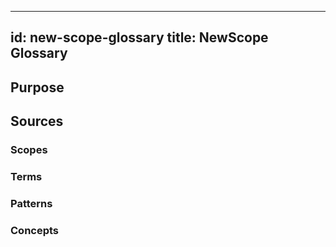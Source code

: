 
---
id: new-scope-glossary
title: NewScope Glossary
---
<!--A {{glossary}} is a list of {{terms|term}} with (short) explanations, usually aimed to help people understand texts around a certain (set of) topic(s) in some context(s).-->

## Purpose
<!--State the purpose(s) that this glossary aims to fulfill, in such a way that readers can easily determine whether or not it is useful for them to use it.-->

## Sources
<!--Here, the sources should be identified from which the glossary entries (and their descriptions) are to be collected-->

### Scopes
<!--Specify the {{scope-files|scope-file}} that are to serve as a source for this glossary-->

### Terms
<!--Specify the {{term-files|term-file}} that are to serve as a source for this glossary. If a term is defined in a scope as well as in a {{term-file}}, the latter takes precedence.-->

### Patterns
<!--Specify the {{pattern-files|pattern-file}} that are to serve as a source for this glossary. If a term is defined in a scope or as a term as well as in a {{pattern-file}}, the latter takes precedence.-->

### Concepts
<!--Specify the {{concept-files|concept-file}} that are to serve as a source for this glossary. If a term is defined in a scope, or as a term, or in a pattern as well as in a {{concept-file}}, the latter takes precedence.-->

<!--
---
## Footnotes
This (optional) section contains any footnotes that may have been specified in the text above.-->
